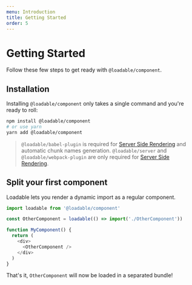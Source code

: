 ```yaml
---
menu: Introduction
title: Getting Started
order: 5
---
```


# Getting Started

Follow these few steps to get ready with `@loadable/component`.

## Installation

Installing `@loadable/component` only takes a single command and you're ready to roll:

```bash
npm install @loadable/component
# or use yarn
yarn add @loadable/component
```

> `@loadable/babel-plugin` is required for [Server Side Rendering](/docs/server-side-rendering/) and automatic chunk names generation. `@loadable/server` and `@loadable/webpack-plugin` are only required for [Server Side Rendering](/docs/server-side-rendering/).

## Split your first component

Loadable lets you render a dynamic import as a regular component.

```js
import loadable from '@loadable/component'

const OtherComponent = loadable(() => import('./OtherComponent'))

function MyComponent() {
  return (
    <div>
      <OtherComponent />
    </div>
  )
}
```

That's it, `OtherComponent` will now be loaded in a separated bundle!
